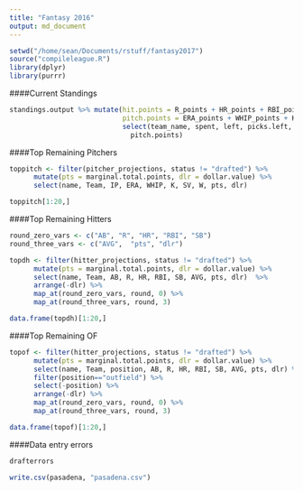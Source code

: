 ```yaml
---
title: "Fantasy 2016"
output: md_document 
---
```


```r
setwd("/home/sean/Documents/rstuff/fantasy2017")
source("compileleague.R")
library(dplyr)
library(purrr)
```

####Current Standings
```r
standings.output %>% mutate(hit.points = R_points + HR_points + RBI_points + SB_points + AVG_points,
                            pitch.points = ERA_points + WHIP_points + K_points + SV_points + W_points) %>%
                            select(team_name, spent, left, picks.left, total_points, hit.points,
                              pitch.points)

```

####Top Remaining Pitchers
```r
toppitch <- filter(pitcher_projections, status != "drafted") %>%
      mutate(pts = marginal.total.points, dlr = dollar.value) %>%
      select(name, Team, IP, ERA, WHIP, K, SV, W, pts, dlr)

toppitch[1:20,]
```

####Top Remaining Hitters
```r
round_zero_vars <- c("AB", "R", "HR", "RBI", "SB")
round_three_vars <- c("AVG",  "pts", "dlr")

topdh <- filter(hitter_projections, status != "drafted") %>%
      mutate(pts = marginal.total.points, dlr = dollar.value) %>%
      select(name, Team, AB, R, HR, RBI, SB, AVG, pts, dlr)  %>%
      arrange(-dlr) %>%
      map_at(round_zero_vars, round, 0) %>%
      map_at(round_three_vars, round, 3)

data.frame(topdh)[1:20,]
```

####Top Remaining OF
```r
topof <- filter(hitter_projections, status != "drafted") %>%
      mutate(pts = marginal.total.points, dlr = dollar.value) %>%
      select(name, Team, position, AB, R, HR, RBI, SB, AVG, pts, dlr) %>%
      filter(position=="outfield") %>%
      select(-position) %>%
      arrange(-dlr) %>%
      map_at(round_zero_vars, round, 0) %>%
      map_at(round_three_vars, round, 3)

data.frame(topof)[1:20,]
```

####Data entry errors
```r
drafterrors
```

```r
write.csv(pasadena, "pasadena.csv")
```